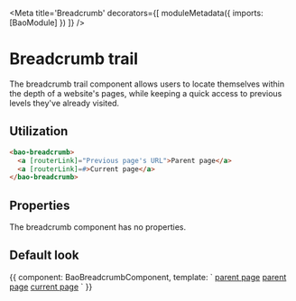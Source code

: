 
<Meta title='Breadcrumb' decorators={[
  moduleMetadata({
      imports: [BaoModule]
  })
]} />

# Breadcrumb trail
The breadcrumb trail component allows users to locate themselves within the depth of a website's pages, while keeping a quick access to previous levels they've already visited.
## Utilization
```html
<bao-breadcrumb>
  <a [routerLink]="Previous page's URL">Parent page</a>
  <a [routerLink]=#>Current page</a>
</bao-breadcrumb>
```

## Properties
The breadcrumb component has no properties.
                     

## Default look
<Preview>
  <Story name='breadcrumb'>{{
    component: BaoBreadcrumbComponent,
    template: `
            <bao-breadcrumb>
              <a href=#>parent page</a>
              <a href=#>parent page</a>
              <a href=#>current page</a>
            </bao-breadcrumb>
    `
  }}</Story>
</Preview>